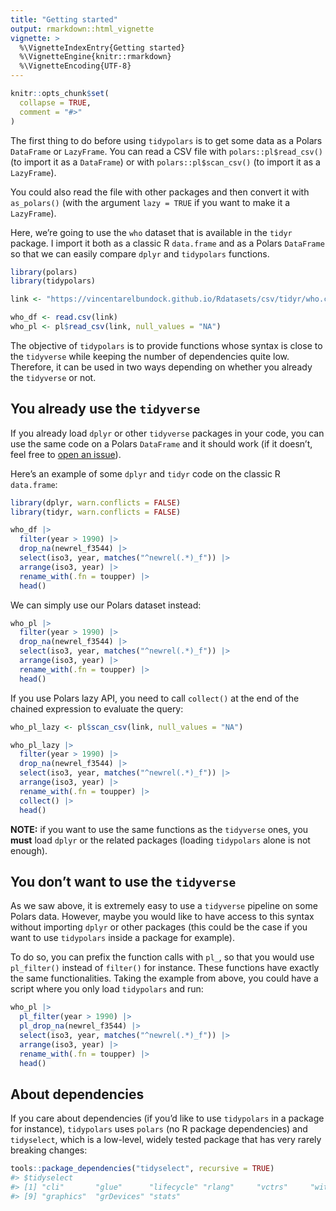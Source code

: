 ---
title: "Getting started"
output: rmarkdown::html_vignette
vignette: >
  %\VignetteIndexEntry{Getting started}
  %\VignetteEngine{knitr::rmarkdown}
  %\VignetteEncoding{UTF-8}
---

```{r, include = FALSE}
knitr::opts_chunk$set(
  collapse = TRUE,
  comment = "#>"
)
```

The first thing to do before using `tidypolars` is to get some data as a Polars
`DataFrame` or `LazyFrame`. You can read a CSV file with `polars::pl$read_csv()`
(to import it as a `DataFrame`) or with `polars::pl$scan_csv()` (to import it
as a `LazyFrame`).

You could also read the file with other packages and then convert it with
`as_polars()` (with the argument `lazy = TRUE` if you want to make it a 
`LazyFrame`). 

Here, we're going to use the `who` dataset that is available in the `tidyr` 
package. I import it both as a classic R `data.frame` and as a Polars `DataFrame`
so that we can easily compare `dplyr` and `tidypolars` functions.

```{r setup}
library(polars)
library(tidypolars)

link <- "https://vincentarelbundock.github.io/Rdatasets/csv/tidyr/who.csv"

who_df <- read.csv(link)
who_pl <- pl$read_csv(link, null_values = "NA")
```

The objective of `tidypolars` is to provide functions whose syntax is close to
the `tidyverse` while keeping the number of dependencies quite low. Therefore, it
can be used in two ways depending on whether you already the `tidyverse` or not.

## You already use the `tidyverse`

If you already load `dplyr` or other `tidyverse` packages in your code, you can
use the same code on a Polars `DataFrame` and it should work (if it doesn't,
feel free to [open an issue](https://github.com/etiennebacher/tidypolars/issues)).

Here's an example of some `dplyr` and `tidyr` code on the classic R `data.frame`:

```{r}
library(dplyr, warn.conflicts = FALSE)
library(tidyr, warn.conflicts = FALSE)

who_df |> 
  filter(year > 1990) |> 
  drop_na(newrel_f3544) |> 
  select(iso3, year, matches("^newrel(.*)_f")) |> 
  arrange(iso3, year) |> 
  rename_with(.fn = toupper) |> 
  head()
```

We can simply use our Polars dataset instead:

```{r}
who_pl |> 
  filter(year > 1990) |> 
  drop_na(newrel_f3544) |> 
  select(iso3, year, matches("^newrel(.*)_f")) |> 
  arrange(iso3, year) |> 
  rename_with(.fn = toupper) |> 
  head()
```

If you use Polars lazy API, you need to call `collect()` at the end of the 
chained expression to evaluate the query:

```{r}
who_pl_lazy <- pl$scan_csv(link, null_values = "NA")

who_pl_lazy |> 
  filter(year > 1990) |> 
  drop_na(newrel_f3544) |> 
  select(iso3, year, matches("^newrel(.*)_f")) |> 
  arrange(iso3, year) |> 
  rename_with(.fn = toupper) |> 
  collect() |> 
  head()
```


**NOTE:** if you want to use the same functions as the `tidyverse` ones, you 
**must** load `dplyr` or the related packages (loading `tidypolars` alone is 
not enough).


## You don't want to use the `tidyverse`

As we saw above, it is extremely easy to use a `tidyverse` pipeline on some 
Polars data. However, maybe you would like to have access to this syntax without
importing `dplyr` or other packages (this could be the case if you want to use 
`tidypolars` inside a package for example). 

To do so, you can prefix the function calls with `pl_`, so that you would use
`pl_filter()` instead of `filter()` for instance. These functions have exactly
the same functionalities. Taking the example from above, you could have a script
where you only load `tidypolars` and run:

```{r}
who_pl |> 
  pl_filter(year > 1990) |> 
  pl_drop_na(newrel_f3544) |> 
  select(iso3, year, matches("^newrel(.*)_f")) |> 
  arrange(iso3, year) |> 
  rename_with(.fn = toupper) |> 
  head()
```

## About dependencies

If you care about dependencies (if you'd like to use `tidypolars` in a package 
for instance), `tidypolars` uses `polars` (no R package dependencies) and 
`tidyselect`, which is a low-level, widely tested package that has very rarely
breaking changes:

```{.r}
tools::package_dependencies("tidyselect", recursive = TRUE)
#> $tidyselect
#> [1] "cli"       "glue"      "lifecycle" "rlang"     "vctrs"     "withr"     "utils"     "methods"  
#> [9] "graphics"  "grDevices" "stats" 
```

